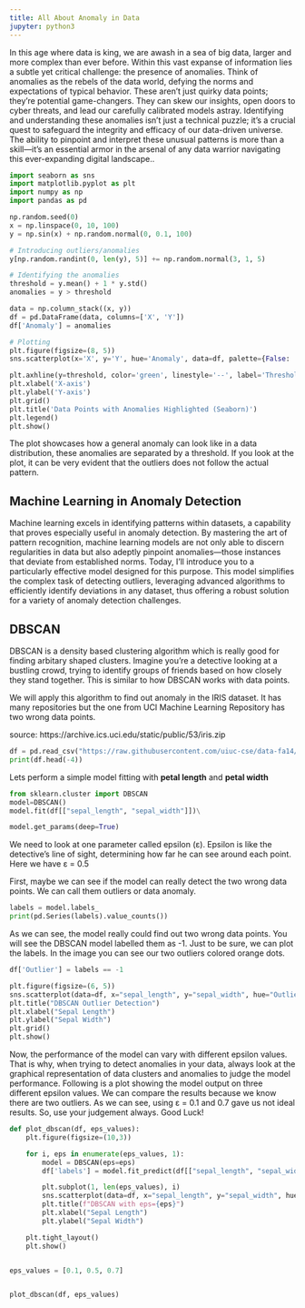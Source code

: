 ```yaml
---
title: All About Anomaly in Data
jupyter: python3
---
```


In this age where data is king, we are awash in a sea of big data, larger and more complex than ever before. Within this vast expanse of information lies a subtle yet critical challenge: the presence of anomalies. Think of anomalies as the rebels of the data world, defying the norms and expectations of typical behavior. These aren't just quirky data points; they're potential game-changers. They can skew our insights, open doors to cyber threats, and lead our carefully calibrated models astray. Identifying and understanding these anomalies isn't just a technical puzzle; it's a crucial quest to safeguard the integrity and efficacy of our data-driven universe. The ability to pinpoint and interpret these unusual patterns is more than a skill---it's an essential armor in the arsenal of any data warrior navigating this ever-expanding digital landscape..

```python
import seaborn as sns
import matplotlib.pyplot as plt
import numpy as np
import pandas as pd

np.random.seed(0)
x = np.linspace(0, 10, 100)
y = np.sin(x) + np.random.normal(0, 0.1, 100)

# Introducing outliers/anomalies
y[np.random.randint(0, len(y), 5)] += np.random.normal(3, 1, 5)

# Identifying the anomalies
threshold = y.mean() + 1 * y.std()
anomalies = y > threshold

data = np.column_stack((x, y))
df = pd.DataFrame(data, columns=['X', 'Y'])
df['Anomaly'] = anomalies

# Plotting 
plt.figure(figsize=(8, 5))
sns.scatterplot(x='X', y='Y', hue='Anomaly', data=df, palette={False: 'blue', True: 'red'})

plt.axhline(y=threshold, color='green', linestyle='--', label='Threshold')
plt.xlabel('X-axis')
plt.ylabel('Y-axis')
plt.grid()
plt.title('Data Points with Anomalies Highlighted (Seaborn)')
plt.legend()
plt.show()

```

The plot showcases how a general anomaly can look like in a data distribution, these anomalies are separated by a threshold. If you look at the plot, it can be very evident that the outliers does not follow the actual pattern.

## Machine Learning in Anomaly Detection

Machine learning excels in identifying patterns within datasets, a capability that proves especially useful in anomaly detection. By mastering the art of pattern recognition, machine learning models are not only able to discern regularities in data but also adeptly pinpoint anomalies---those instances that deviate from established norms. Today, I'll introduce you to a particularly effective model designed for this purpose. This model simplifies the complex task of detecting outliers, leveraging advanced algorithms to efficiently identify deviations in any dataset, thus offering a robust solution for a variety of anomaly detection challenges.

## DBSCAN

DBSCAN is a density based clustering algorithm which is really good for finding arbitary shaped clusters. Imagine you're a detective looking at a bustling crowd, trying to identify groups of friends based on how closely they stand together. This is similar to how DBSCAN works with data points.

We will apply this algorithm to find out anomaly in the IRIS dataset. It has many repositories but the one from UCI Machine Learning Repository has two wrong data points.

source: https://archive.ics.uci.edu/static/public/53/iris.zip

```python
df = pd.read_csv("https://raw.githubusercontent.com/uiuc-cse/data-fa14/gh-pages/data/iris.csv")
print(df.head(-4))
```

Lets perform a simple model fitting with **petal length** and **petal width**

```python
from sklearn.cluster import DBSCAN
model=DBSCAN()
model.fit(df[["sepal_length", "sepal_width"]])\

model.get_params(deep=True)
```

We need to look at one parameter called epsilon (ε). Epsilon is like the detective's line of sight, determining how far he can see around each point. Here we have ε = 0.5

First, maybe we can see if the model can really detect the two wrong data points. We can call them outliers or data anomaly.

```python
labels = model.labels_
print(pd.Series(labels).value_counts())
```

As we can see, the model really could find out two wrong data points. You will see the DBSCAN model labelled them as -1. Just to be sure, we can plot the labels. In the image you can see our two outliers colored orange dots.

```python
df['Outlier'] = labels == -1

plt.figure(figsize=(6, 5))
sns.scatterplot(data=df, x="sepal_length", y="sepal_width", hue="Outlier",s = 50, palette="deep",legend=False)
plt.title("DBSCAN Outlier Detection")
plt.xlabel("Sepal Length")
plt.ylabel("Sepal Width")
plt.grid()
plt.show()
```

Now, the performance of the model can vary with different epsilon values. That is why, when trying to detect anomalies in your data, always look at the graphical representation of data clusters and anomalies to judge the model performance. Following is a plot showing the model output on three different epsilon values. We can compare the results because we know there are two outliers. As we can see, using ε = 0.1 and 0.7 gave us not ideal results. So, use your judgement always. Good Luck!

```python

def plot_dbscan(df, eps_values):
    plt.figure(figsize=(10,3))

    for i, eps in enumerate(eps_values, 1):
        model = DBSCAN(eps=eps)
        df['labels'] = model.fit_predict(df[["sepal_length", "sepal_width"]])

        plt.subplot(1, len(eps_values), i)
        sns.scatterplot(data=df, x="sepal_length", y="sepal_width", hue="labels", palette="deep", legend=False)
        plt.title(f"DBSCAN with eps={eps}")
        plt.xlabel("Sepal Length")
        plt.ylabel("Sepal Width")

    plt.tight_layout()
    plt.show()


eps_values = [0.1, 0.5, 0.7]


plot_dbscan(df, eps_values)
```
